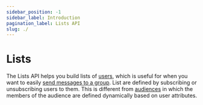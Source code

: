 ```yaml
---
sidebar_position: -1
sidebar_label: Introduction
pagination_label: Lists API
slug: ./
---
```



# Lists

The Lists API helps you build lists of [users](/platform/users), which is useful for when you want to easily [send messages to a group](/platform/users#lists). List are defined by subscribing or unsubscribing users to them. This is different from [audiences](/reference/audiences) in which the members of the audience are defined dynamically based on user attributes.
